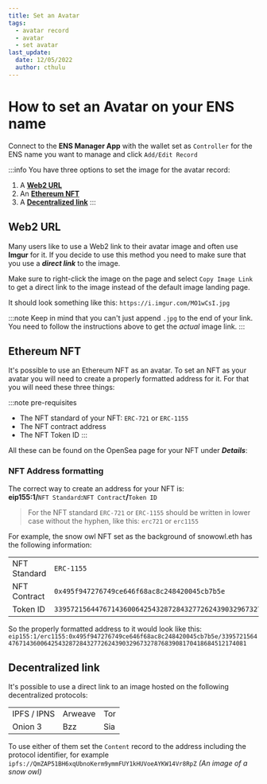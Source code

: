 ```yaml
---
title: Set an Avatar
tags:
  - avatar record
  - avatar
  - set avatar
last_update:
  date: 12/05/2022
  author: cthulu
---
```



# How to set an Avatar on your ENS name
Connect to the <Link to="https://app.ens.domains"><b>ENS Manager App</b></Link> with the wallet set as `Controller` for the ENS name you want to manage and click `Add/Edit Record`
<BrowserWindow url="app.ens.domains">
  <Image img="/img/avatar_set1.webp"/>
</BrowserWindow>

:::info
You have three options to set the image for the avatar record:
 1. A [**Web2 URL**](#a-web2-url)
 1. An [**Ethereum NFT**](#ethereum-nft)
 1. A [**Decentralized link**](#decentralized-link)
:::

## **Web2 URL**
Many users like to use a Web2 link to their avatar image and often use <Link to="https://imgur.com"><b>Imgur</b></Link> for it. If you decide to use this method you need to make sure that you use a ***direct link*** to the image.

Make sure to right-click the image on the page and select `Copy Image Link` to get a direct link to the image instead of the default image landing page.
<BrowserWindow url="imgur.com">
  <Image img="/img/avatar_set2.webp"/>
</BrowserWindow>

It should look something like this: `https://i.imgur.com/MO1wCsI.jpg`

:::note
Keep in mind that you can't just append `.jpg` to the end of your link. You need to follow the instructions above to get the *actual* image link.
:::
<BrowserWindow url="app.ens.domains">
  <Image img="/img/avatar_set3.webp"/>
</BrowserWindow>


## **Ethereum NFT**
It's possible to use an Ethereum NFT as an avatar. To set an NFT as your avatar you will need to create a properly formatted address for it. For that you will need these three things:

:::note pre-requisites
 - The NFT standard of your NFT: `ERC-721` or `ERC-1155`
 - The NFT contract address
 - The NFT Token ID
:::

All these can be found on the OpenSea page for your NFT under ***Details***:
<BrowserWindow url="app.ens.domains">
  <Image img="/img/avatar_set4.webp"/>
</BrowserWindow>

### NFT Address formatting
The correct way to create an address for your NFT is:  
**eip155:1/**`NFT Standard`**:**`NFT Contract`**/**`Token ID`

> For the NFT standard `ERC-721` or `ERC-1155` should be written in lower case without the hyphen, like this: `erc721` or `erc1155`

For example, the snow owl NFT set as the background of snowowl.eth has the following information:

|              |                                                                                 |
| ------------ | ------------------------------------------------------------------------------- |
| NFT Standard | `ERC-1155`                                                                      |
| NFT Contract | `0x495f947276749ce646f68ac8c248420045cb7b5e`                                    |
| Token ID     | `33957215644767143600642543287284327726243903296732787683908170418684512174081` |

So the properly formatted address to it would look like this:
`eip155:1/erc1155:0x495f947276749ce646f68ac8c248420045cb7b5e/33957215644767143600642543287284327726243903296732787683908170418684512174081`

## Decentralized link
It's possible to use a direct link to an image hosted on the following decentralized protocols:

|             |          |          |
| ----------- | -------- | -------- |
| IPFS / IPNS | Arweave  | Tor      |
| Onion 3     | Bzz      | Sia      |

To use either of them set the `Content` record to the address including the protocol identifier, for example `ipfs://QmZAP51BH6xqUbnoKerm9ymmFUY1kHUVoeAYKW14Vr8RpZ` *(An image of a snow owl)*
